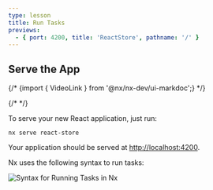 ```yaml
---
type: lesson
title: Run Tasks
previews:
  - { port: 4200, title: 'ReactStore', pathname: '/' }
---
```


## Serve the App

{/* {import { VideoLink } from '@nx/nx-dev/ui-markdoc';} */}

{/* <VideoLink link="https://youtu.be/gc4N7kxiA50?t=120"></VideoLink> */}

To serve your new React application, just run:

```shell
nx serve react-store
```

Your application should be served at [http://localhost:4200](http://localhost:4200).

Nx uses the following syntax to run tasks:

![Syntax for Running Tasks in Nx](/documentation/shared/images/run-target-syntax.svg)

